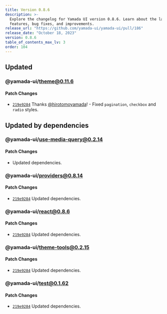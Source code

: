 ```yaml
---
title: Version 0.8.6
description: >-
  Explore the changelog for Yamada UI version 0.8.6. Learn about the latest
  features, bug fixes, and improvements.
release_url: "https://github.com/yamada-ui/yamada-ui/pull/186"
release_date: "October 18, 2023"
version: 0.8.6
table_of_contents_max_lv: 3
order: 104
---
```


## Updated

### @yamada-ui/theme@0.11.6

#### Patch Changes

- [`219e9284`](https://github.com/hirotomoyamada/yamada-ui/commit/219e9284227a09263b555d0473c55900b0746fbe) Thanks [@hirotomoyamada](https://github.com/hirotomoyamada)! - Fixed `pagination`, `checkbox` and `radio` styles.

## Updated by dependencies

### @yamada-ui/use-media-query@0.2.14

#### Patch Changes

- Updated dependencies.

### @yamada-ui/providers@0.8.14

#### Patch Changes

- [`219e9284`](https://github.com/hirotomoyamada/yamada-ui/commit/219e9284227a09263b555d0473c55900b0746fbe) Updated dependencies.

### @yamada-ui/react@0.8.6

#### Patch Changes

- [`219e9284`](https://github.com/hirotomoyamada/yamada-ui/commit/219e9284227a09263b555d0473c55900b0746fbe) Updated dependencies.

### @yamada-ui/theme-tools@0.2.15

#### Patch Changes

- [`219e9284`](https://github.com/hirotomoyamada/yamada-ui/commit/219e9284227a09263b555d0473c55900b0746fbe) Updated dependencies.

### @yamada-ui/test@0.1.62

#### Patch Changes

- [`219e9284`](https://github.com/hirotomoyamada/yamada-ui/commit/219e9284227a09263b555d0473c55900b0746fbe) Updated dependencies.
